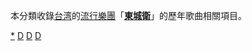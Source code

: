 本分類收錄[[台湾|台湾]]的[[流行樂團|流行樂團]]「'''[[東城衛|東城衛]]'''」的歷年歌曲相關項目。

[[Category:東城衛|*]]
[[Category:各演出者歌曲|D]]
[[Category:臺灣流行歌曲|D]]
[[Category:華語流行歌曲|D]]